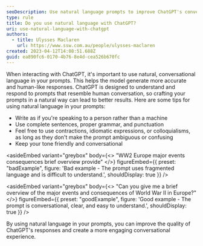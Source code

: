 ```yaml
---
seoDescription: Use natural language prompts to improve ChatGPT's conversational responses and get accurate answers.
type: rule
title: Do you use natural language with ChatGPT?
uri: use-natural-language-with-chatgpt
authors:
  - title: Ulysses Maclaren
    url: https://www.ssw.com.au/people/ulysses-maclaren
created: 2023-04-12T14:08:51.688Z
guid: ea890fc6-0170-4b76-8e4d-cea526b670fc
---
```


When interacting with ChatGPT, it's important to use natural, conversational language in your prompts. This helps the model generate more accurate and human-like responses. ChatGPT is designed to understand and respond to prompts that resemble human conversation, so crafting your prompts in a natural way can lead to better results.
Here are some tips for using natural language in your prompts:

- Write as if you're speaking to a person rather than a machine
- Use complete sentences, proper grammar, and punctuation
- Feel free to use contractions, idiomatic expressions, or colloquialisms, as long as they don't make the prompt ambiguous or confusing
- Keep your tone friendly and conversational

<asideEmbed
  variant="greybox"
  body={<>
    "WW2 Europe major events consequences brief overview provide"
  </>}
  figureEmbed={{
    preset: "badExample",
    figure: 'Bad example - The prompt uses fragmented language and is difficult to understand.',
    shouldDisplay: true
  }}
/>

<asideEmbed
  variant="greybox"
  body={<>
    "Can you give me a brief overview of the major events and consequences of World War II in Europe?"
  </>}
  figureEmbed={{
    preset: "goodExample",
    figure: 'Good example - The prompt is conversational, clear, and easy to understand.',
    shouldDisplay: true
  }}
/>

By using natural language in your prompts, you can improve the quality of ChatGPT's responses and create a more engaging conversational experience.